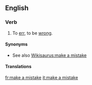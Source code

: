 ==English==

===Verb===
{{infl|en|verb|head=to [[make]] a [[mistake]]}}

# To [[err]], to be [[wrong]].

====Synonyms====
* See also [[Wikisaurus:make a mistake]]

====Translations====
{{trans-top}}
{{trans-mid}}
{{trans-bottom}}

[[fr:make a mistake]]
[[it:make a mistake]]